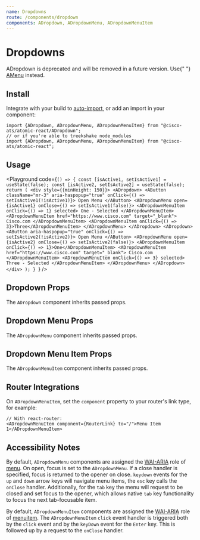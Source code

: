 ```yaml
---
name: Dropdowns
route: /components/dropdown
components: ADropdown, ADropdownMenu, ADropdownMenuItem
---
```



# Dropdowns

<AAlert level="warning">
  ADropdown is deprecated and will be removed in a future version. Use{" "}
  <a href="/components/menu">AMenu</a> instead.
</AAlert>

## Install

Integrate with your build to [auto-import](/#integrating), or add an import in your component:

```
import {ADropdown, ADropdownMenu, ADropdownMenuItem} from "@cisco-ats/atomic-react/ADropdown";
// or if you're able to treekshake node_modules
import {ADropdown, ADropdownMenu, ADropdownMenuItem} from "@cisco-ats/atomic-react";
```

## Usage

<Playground
  code={`() => {
  const [isActive1, setIsActive1] = useState(false);
  const [isActive2, setIsActive2] = useState(false);
  return (
    <div style={{minHeight: 150}}>
      <ADropdown>
        <AButton
          className="mr-3"
          aria-haspopup="true"
          onClick={() => setIsActive1(!isActive1)}>
          Open Menu
        </AButton>
        <ADropdownMenu open={isActive1} onClose={() => setIsActive1(false)}>
          <ADropdownMenuItem onClick={() => 1} selected>
            One - Selected
          </ADropdownMenuItem>
          <ADropdownMenuItem href="https://www.cisco.com" target="_blank">
            Cisco.com
          </ADropdownMenuItem>
          <ADropdownMenuItem onClick={() => 3}>Three</ADropdownMenuItem>
        </ADropdownMenu>
      </ADropdown>
      <ADropdown>
        <AButton
          aria-haspopup="true"
          onClick={() => setIsActive2(!isActive2)}>
          Open Menu
        </AButton>
        <ADropdownMenu open={isActive2} onClose={() => setIsActive2(false)}>
          <ADropdownMenuItem onClick={() => 1}>One</ADropdownMenuItem>
          <ADropdownMenuItem href="https://www.cisco.com" target="_blank">
            Cisco.com
          </ADropdownMenuItem>
          <ADropdownMenuItem onClick={() => 3} selected>
            Three - Selected
          </ADropdownMenuItem>
        </ADropdownMenu>
      </ADropdown>
    </div>
  );
}
`}
/>

## Dropdown Props

The `ADropdown` component inherits passed props.

<Props of="ADropdown" />

## Dropdown Menu Props

The `ADropdownMenu` component inherits passed props.

<Props of="ADropdownMenu" />

## Dropdown Menu Item Props

The `ADropdownMenuItem` component inherits passed props.

<Props of="ADropdownMenuItem" />

## Router Integrations

On `ADropdownMenuItem`, set the `component` property to your router's link type, for example:

```
// With react-router:
<ADropdownMenuItem component={RouterLink} to="/">Menu Item 1</ADropdownMenuItem>
```

## Accessibility Notes

By default, `ADropdownMenu` components are assigned the [WAI-ARIA](https://www.w3.org/WAI/standards-guidelines/aria/) role of [menu](https://www.w3.org/TR/wai-aria/#menu).
On open, focus is set to the `ADropdownMenu`. If a close handler is specified, focus is
returned to the opener on close. `keydown` events for the `up` and `down` arrow keys will
navigate menu items, the `esc` key calls the `onClose` handler. Additionally, for the `tab`
key the menu will request to be closed and set focus to the opener, which allows native `tab`
key functionality to focus the next tab-focusable item.

By default, `ADropdownMenuItem` components are assigned the [WAI-ARIA](https://www.w3.org/WAI/standards-guidelines/aria/) role of [menuitem](https://www.w3.org/TR/wai-aria/#menuitem).
The `ADropdownMenuItem` `click` event handler is triggered both by the `click` event and by the `keyDown` event for the `Enter` key. This is followed up by a request to the `onClose` handler.

